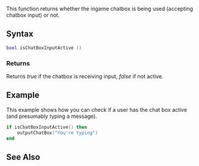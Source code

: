  
{{Client function}}
This function returns whether the ingame chatbox is being used (accepting chatbox input) or not.

==Syntax== 
<syntaxhighlight lang="lua">
bool isChatBoxInputActive ()
</syntaxhighlight> 

===Returns===
Returns ''true'' if the chatbox is receiving input, ''false'' if not active.

==Example== 
This example shows how you can check if a user has the chat box active (and presumably typing a message).
<syntaxhighlight lang="lua">
if isChatBoxInputActive() then
    outputChatBox("You're typing")
end
</syntaxhighlight>

==See Also==
{{GUI_functions}}